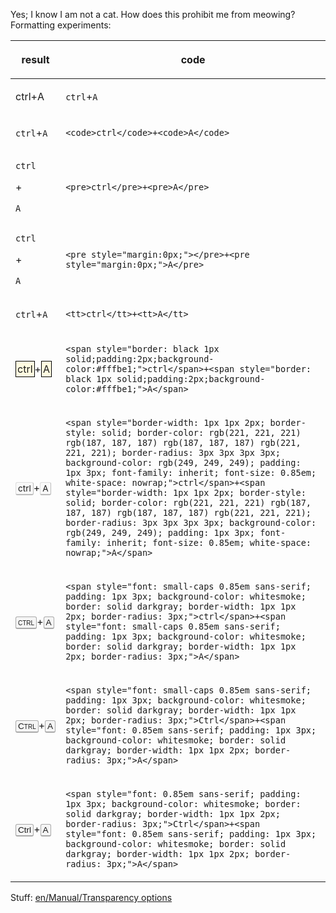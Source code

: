 Yes; I know I am not a cat.
How does this prohibit me from meowing?
<br>Formatting experiments:
{| class="wikitable"
|-
!result
!code
|-
|ctrl+A
|<code>ctrl</code>+<code>A</code>
|-
|<code>ctrl</code>+<code>A</code>
|<code>&lt;code&gt;ctrl&lt;/code&gt;+&lt;code&gt;A&lt;/code&gt;</code>
|-
|<pre>ctrl</pre>+<pre>A</pre>
|<code>&lt;pre&gt;ctrl&lt;/pre&gt;+&lt;pre&gt;A&lt;/pre&gt;</code>
|-
|<pre style="margin:0px;">ctrl</pre>+<pre style="margin:0px;">A</pre>
|<code>&lt;pre style="margin:0px;"&gt;&lt;/pre&gt;+&lt;pre style="margin:0px;"&gt;A&lt;/pre&gt;</code>
|-
|<tt>ctrl</tt>+<tt>A</tt>
|<code>&lt;tt&gt;ctrl&lt;/tt&gt;+&lt;tt&gt;A&lt;/tt&gt;</code>
|-
|<span style="border: black 1px solid;padding:2px;background-color:#fffbe1;">ctrl</span>+<span style="border: black 1px solid;padding:2px;background-color:#fffbe1;">A</span>
|<code>&lt;span style="border: black 1px solid;padding:2px;background-color:#fffbe1;"&gt;ctrl&lt;/span&gt;+&lt;span style="border: black 1px solid;padding:2px;background-color:#fffbe1;"&gt;A&lt;/span&gt;</code>
|-
|<span style="border-width: 1px 1px 2px; border-style: solid; border-color: rgb(221, 221, 221) rgb(187, 187, 187) rgb(187, 187, 187) rgb(221, 221, 221); border-radius: 3px 3px 3px 3px; background-color: rgb(249, 249, 249); padding: 1px 3px; font-family: inherit; font-size: 0.85em; white-space: nowrap;">ctrl</span>+<span style="border-width: 1px 1px 2px; border-style: solid; border-color: rgb(221, 221, 221) rgb(187, 187, 187) rgb(187, 187, 187) rgb(221, 221, 221); border-radius: 3px 3px 3px 3px; background-color: rgb(249, 249, 249); padding: 1px 3px; font-family: inherit; font-size: 0.85em; white-space: nowrap;">A</span>
|<code>&lt;span style="border-width: 1px 1px 2px; border-style: solid; border-color: rgb(221, 221, 221) rgb(187, 187, 187) rgb(187, 187, 187) rgb(221, 221, 221); border-radius: 3px 3px 3px 3px; background-color: rgb(249, 249, 249); padding: 1px 3px; font-family: inherit; font-size: 0.85em; white-space: nowrap;"&gt;ctrl&lt;/span&gt;+&lt;span style="border-width: 1px 1px 2px; border-style: solid; border-color: rgb(221, 221, 221) rgb(187, 187, 187) rgb(187, 187, 187) rgb(221, 221, 221); border-radius: 3px 3px 3px 3px; background-color: rgb(249, 249, 249); padding: 1px 3px; font-family: inherit; font-size: 0.85em; white-space: nowrap;"&gt;A&lt;/span&gt;</code>
|-
|<span style="font: small-caps 0.85em sans-serif; padding: 1px 3px; background-color: whitesmoke; border: solid darkgray; border-width: 1px 1px 2px; border-radius: 3px;">ctrl</span>+<span style="font: small-caps 0.85em sans-serif; padding: 1px 3px; background-color: whitesmoke; border: solid darkgray; border-width: 1px 1px 2px; border-radius: 3px;">A</span>
|<code>&lt;span style="font: small-caps 0.85em sans-serif; padding: 1px 3px; background-color: whitesmoke; border: solid darkgray; border-width: 1px 1px 2px; border-radius: 3px;"&gt;ctrl&lt;/span&gt;+&lt;span style="font: small-caps 0.85em sans-serif; padding: 1px 3px; background-color: whitesmoke; border: solid darkgray; border-width: 1px 1px 2px; border-radius: 3px;"&gt;A&lt;/span&gt;</code>
|-
|<span style="font: small-caps 0.85em sans-serif; padding: 1px 3px; background-color: whitesmoke; border: solid darkgray; border-width: 1px 1px 2px; border-radius: 3px;">Ctrl</span>+<span style="font: 0.85em sans-serif; padding: 1px 3px; background-color: whitesmoke; border: solid darkgray; border-width: 1px 1px 2px; border-radius: 3px;">A</span>
|<code>&lt;span style="font: small-caps 0.85em sans-serif; padding: 1px 3px; background-color: whitesmoke; border: solid darkgray; border-width: 1px 1px 2px; border-radius: 3px;"&gt;Ctrl&lt;/span&gt;+&lt;span style="font: 0.85em sans-serif; padding: 1px 3px; background-color: whitesmoke; border: solid darkgray; border-width: 1px 1px 2px; border-radius: 3px;"&gt;A&lt;/span&gt;</code>
|-
|<span style="font: 0.85em sans-serif; padding: 1px 3px; background-color: whitesmoke; border: solid darkgray; border-width: 1px 1px 2px; border-radius: 3px;">Ctrl</span>+<span style="font: 0.85em sans-serif; padding: 1px 3px; background-color: whitesmoke; border: solid darkgray; border-width: 1px 1px 2px; border-radius: 3px;">A</span>
|<code>&lt;span style="font: 0.85em sans-serif; padding: 1px 3px; background-color: whitesmoke; border: solid darkgray; border-width: 1px 1px 2px; border-radius: 3px;"&gt;Ctrl&lt;/span&gt;+&lt;span style="font: 0.85em sans-serif; padding: 1px 3px; background-color: whitesmoke; border: solid darkgray; border-width: 1px 1px 2px; border-radius: 3px;"&gt;A&lt;/span&gt;</code>
|}


Stuff:
[[en/Manual/Transparency options]]
